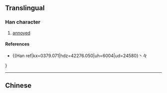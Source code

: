 {{also|慪}}
{{character info}}
==Translingual==

===Han character===
{{Han char|rn=61|rad=心|as=04|sn=7|four=|canj=PSK|ids=⿰忄区}}

# [[annoyed]]

====References====
* {{Han ref|kx=0379.071|hdz=42276.050|uh=6004|ud=24580}丶々
}

----

==Chinese==
{{zh-see|慪}}